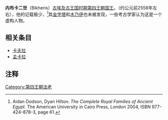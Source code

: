 {{Pharaoh Infobox | 
    Name=内布卡二世<br>{{small|Bikheris}}| 
    Image=Baka3.png|
Caption=|
ImageSize=|
    Alt=Baka, Bakare, Biuris|
    NomenHiero= |
Nomen='''Baka'''<br/>''b3-k3''<br/>''Ba与Ka''<br /><hiero>V10A-E10-D28-Z1-V11A</hiero><br/><br/>'''Bakarê'''<br/>''b3-k3-rˁ''<br/>''他的灵魂是Rê之Ka''<br /><hiero>V10A-N5-G29-D28-V11A</hiero>|
    PrenomenHiero= |
Prenomen=|
Reign=约公元前2570年|
Dynasty=[[第四王朝|第四王朝]] |
Coregency=|
Predecessor=[[卡夫拉|卡夫拉]]？|
Successor=[[孟卡拉|孟卡拉]]？|
Spouse=|
children=|
Father=[[卡夫拉|卡夫拉]]？|
Mother=| 
Born=|
Died=|
Burial=|
Monuments=
}}
'''内布卡二世'''（Bikheris）[[古埃及|古埃及]][[古王国时期|古王国时期]][[第四王朝|第四王朝]][[国王|国王]]。（约公元前2558年左右），他的记载极少，<ref name=AiDo>Aidan Dodson, Dyan Hilton: ''The Complete Royal Families of Ancient Egypt''. The American University in Cairo Press, London 2004, ISBN 977-424-878-3, page 61.</ref>其[[金字塔|金字塔]]和[[木乃伊|木乃伊]]也未被发现，一些考古学家认为这是一个虚构人物。

== 相关条目 ==
* [[卡夫拉|卡夫拉]]
* [[孟卡拉|孟卡拉]]

==注释==
<references/>

{{Pharaoh | Prev=[[卡夫拉|卡夫拉]]？| Dynasty=[[埃及第四王朝|第四王朝]] | Next=[[孟卡拉|孟卡拉]]？}}

{{著名埃及统治者}}

[[Category:第四王朝法老|Category:第四王朝法老]]